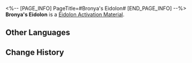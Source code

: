 <%-- [PAGE_INFO]
PageTitle=#Bronya's Eidolon#
[END_PAGE_INFO] --%>
{{Item Infobox
|id          = 11101
|image       = Item Bronya's Eidolon.png
|type        = Eidolon Activation Material
|invCategory = 
|rarity      = 5
|effect      = 
|description = Material for raising Bronya's Eidolon Level.
}}
'''Bronya's Eidolon''' is a [[Eidolon Activation Material]].

==Other Languages==
{{Other Languages
|en   = Bronya's Eidolon
|zhs  = 【布洛妮娅】的星魂
|zht  = 【布洛妮婭】的星魂
|ja   = 「ブローニャ」の星魂
|ko   = [브로냐]의 성혼
|es   = Eidolon de Bronya
|fr   = Eidolon de Bronya
|ru   = Эйдолон Брони
|th   = Eidolon ของ Bronya
|vi   = Tinh Hồn Bronya
|de   = Bronyas Eidolon
|id   = Bronya's Eidolon
|pt   = Eidolon de Bronya
}}

==Change History==
{{Change History|1.0}}